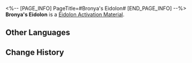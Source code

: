 <%-- [PAGE_INFO]
PageTitle=#Bronya's Eidolon#
[END_PAGE_INFO] --%>
{{Item Infobox
|id          = 11101
|image       = Item Bronya's Eidolon.png
|type        = Eidolon Activation Material
|invCategory = 
|rarity      = 5
|effect      = 
|description = Material for raising Bronya's Eidolon Level.
}}
'''Bronya's Eidolon''' is a [[Eidolon Activation Material]].

==Other Languages==
{{Other Languages
|en   = Bronya's Eidolon
|zhs  = 【布洛妮娅】的星魂
|zht  = 【布洛妮婭】的星魂
|ja   = 「ブローニャ」の星魂
|ko   = [브로냐]의 성혼
|es   = Eidolon de Bronya
|fr   = Eidolon de Bronya
|ru   = Эйдолон Брони
|th   = Eidolon ของ Bronya
|vi   = Tinh Hồn Bronya
|de   = Bronyas Eidolon
|id   = Bronya's Eidolon
|pt   = Eidolon de Bronya
}}

==Change History==
{{Change History|1.0}}